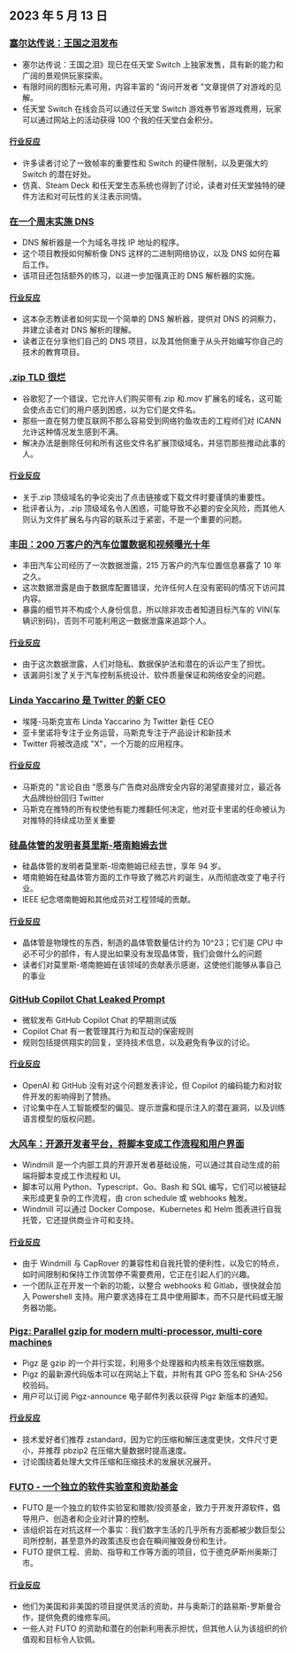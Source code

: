 

<CallToAction />

<Steps>

## 2023 年 5 月 13 日

### [塞尔达传说：王国之泪发布](https://www.zelda.com/tears-of-the-kingdom/)

- 塞尔达传说：王国之泪》现已在任天堂 Switch 上独家发售，具有新的能力和广阔的景观供玩家探索。
- 有限时间的图标元素可用，内容丰富的 "询问开发者 "文章提供了对游戏的见解。
- 任天堂 Switch 在线会员可以通过任天堂 Switch 游戏券节省游戏费用，玩家可以通过网站上的活动获得 100 个我的任天堂白金积分。

#### [行业反应](http://news.ycombinator.com/item?id=35912318)

- 许多读者讨论了一致帧率的重要性和 Switch 的硬件限制，以及更强大的 Switch 的潜在好处。
- 仿真、Steam Deck 和任天堂生态系统也得到了讨论，读者对任天堂独特的硬件方法和对可玩性的关注表示同情。

### [在一个周末实施 DNS](https://implement-dns.wizardzines.com/)

- DNS 解析器是一个为域名寻找 IP 地址的程序。
- 这个项目教授如何解析像 DNS 这样的二进制网络协议，以及 DNS 如何在幕后工作。
- 该项目还包括额外的练习，以进一步加强真正的 DNS 解析器的实施。

#### [行业反应](http://news.ycombinator.com/item?id=35916064)

- 这本杂志教读者如何实现一个简单的 DNS 解析器，提供对 DNS 的洞察力，并建立读者对 DNS 解析的理解。
- 读者正在分享他们自己的 DNS 项目，以及其他侧重于从头开始编写你自己的技术的教育项目。

### [.zip TLD 很烂](https://financialstatement.zip/)

- 谷歌犯了一个错误，它允许人们购买带有.zip 和.mov 扩展名的域名，这可能会使点击它们的用户感到困惑，以为它们是文件名。
- 那些一直在努力使互联网不那么容易受到网络钓鱼攻击的工程师们对 ICANN 允许这种情况发生感到不满。
- 解决办法是删除任何和所有这些文件名扩展顶级域名，并惩罚那些推动此事的人。

#### [行业反应](http://news.ycombinator.com/item?id=35920336)

- 关于.zip 顶级域名的争论突出了点击链接或下载文件时要谨慎的重要性。
- 批评者认为，.zip 顶级域名令人困惑，可能导致不必要的安全风险，而其他人则认为文件扩展名与内容的联系过于紧密，不是一个重要的问题。

### [丰田：200 万客户的汽车位置数据和视频曝光十年](https://www.bleepingcomputer.com/news/security/toyota-car-location-data-of-2-million-customers-exposed-for-ten-years/)

- 丰田汽车公司经历了一次数据泄露，215 万客户的汽车位置信息暴露了 10 年之久。
- 这次数据泄露是由于数据库配置错误，允许任何人在没有密码的情况下访问其内容。
- 暴露的细节并不构成个人身份信息，所以除非攻击者知道目标汽车的 VIN(车辆识别码)，否则不可能利用这一数据泄露来追踪个人。

#### [行业反应](http://news.ycombinator.com/item?id=35919133)

- 由于这次数据泄露，人们对隐私、数据保护法和潜在的诉讼产生了担忧。
- 该漏洞引发了关于汽车控制系统设计、软件质量保证和网络安全的问题。

### [Linda Yaccarino 是 Twitter 的新 CEO](https://twitter.com/elonmusk/status/1657050349608501249)

- 埃隆-马斯克宣布 Linda Yaccarino 为 Twitter 新任 CEO
- 亚卡里诺将专注于业务运营，马斯克专注于产品设计和新技术
- Twitter 将被改造成 "X"，一个万能的应用程序。

#### [行业反应](http://news.ycombinator.com/item?id=35917912)

- 马斯克的 "言论自由 "愿景与广告商对品牌安全内容的渴望直接对立，最近各大品牌纷纷回归 Twitter
- 马斯克在推特的所有权使他有能力推翻任何决定，他对亚卡里诺的任命被认为对推特的持续成功至关重要

### [硅晶体管的发明者莫里斯-塔南鲍姆去世](https://spectrum.ieee.org/in-memoriam-may-2023)

- 硅晶体管的发明者莫里斯-坦南鲍姆已经去世，享年 94 岁。
- 塔南鲍姆在硅晶体管方面的工作导致了微芯片的诞生，从而彻底改变了电子行业。
- IEEE 纪念塔南鲍姆和其他成员对工程领域的贡献。

#### [行业反应](http://news.ycombinator.com/item?id=35920261)

- 晶体管是物理性的东西，制造的晶体管数量估计约为 10^23；它们是 CPU 中必不可少的部件，有人提出如果没有发现晶体管，我们会做什么的问题
- 读者们对莫里斯-塔南鲍姆在该领域的贡献表示感谢，这使他们能够从事自己的事业

### [GitHub Copilot Chat Leaked Prompt](https://twitter.com/marvinvonhagen/status/1657060506371346432)

- 微软发布 GitHub Copilot Chat 的早期测试版
- Copilot Chat 有一套管理其行为和互动的保密规则
- 规则包括提供翔实的回复，坚持技术信息，以及避免有争议的讨论。

#### [行业反应](http://news.ycombinator.com/item?id=35921375)

- OpenAI 和 GitHub 没有对这个问题发表评论，但 Copilot 的编码能力和对软件开发的影响得到了赞扬。
- 讨论集中在人工智能模型的偏见、提示泄露和提示注入的潜在漏洞，以及训练语言模型的版权问题。

### [大风车：开源开发者平台，将脚本变成工作流程和用户界面](https://github.com/windmill-labs/windmill)

- Windmill 是一个内部工具的开源开发者基础设施，可以通过其自动生成的前端将脚本变成工作流程和 UI。
- 脚本可以用 Python、Typescript、Go、Bash 和 SQL 编写，它们可以被链起来形成更复杂的工作流程，由 cron schedule 或 webhooks 触发。
- Windmill 可以通过 Docker Compose、Kubernetes 和 Helm 图表进行自我托管，它还提供商业许可和支持。

#### [行业反应](http://news.ycombinator.com/item?id=35920082)

- 由于 Windmill 与 CapRover 的兼容性和自我托管的便利性，以及它的特点，如时间限制和保持工作流暂停不需要费用，它正在引起人们的兴趣。
- 一个团队正在开发一个新的功能，以整合 webhooks 和 Gitlab，很快就会加入 Powershell 支持。用户要求选择在工具中使用脚本，而不只是代码或无服务器功能。

### [Pigz: Parallel gzip for modern multi-processor, multi-core machines](https://zlib.net/pigz/)

- Pigz 是 gzip 的一个并行实现，利用多个处理器和内核来有效压缩数据。
- Pigz 的最新源代码版本可以在网站上下载，并附有其 GPG 签名和 SHA-256 校验码。
- 用户可以订阅 Pigz-announce 电子邮件列表以获得 Pigz 新版本的通知。

#### [行业反应](http://news.ycombinator.com/item?id=35914447)

- 技术爱好者们推荐 zstandard，因为它的压缩和解压速度更快，文件尺寸更小，并推荐 pbzip2 在压缩大量数据时提高速度。
- 讨论围绕着处理大文件压缩和压缩技术的发展状况展开。

### [FUTO - 一个独立的软件实验室和资助基金](https://futo.org/)

- FUTO 是一个独立的软件实验室和赠款/投资基金，致力于开发开源软件，倡导用户、创造者和企业对计算的控制。
- 该组织旨在对抗这样一个事实：我们数字生活的几乎所有方面都被少数巨型公司所控制，甚至意外的政策违反也会在瞬间摧毁身份和生计。
- FUTO 提供工程、资助、指导和工作等方面的项目，位于德克萨斯州奥斯汀市。

#### [行业反应](http://news.ycombinator.com/item?id=35911406)

- 他们为美国和非美国的项目提供灵活的资助，并与奥斯汀的路易斯-罗斯曼合作，提供免费的维修车间。
- 一些人对 FUTO 的资助和潜在的创新利用表示担忧，但其他人认为该组织的价值观和目标令人钦佩。

</Steps>
